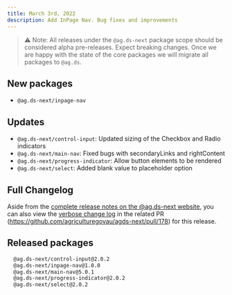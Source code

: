 ```yaml
---
title: March 3rd, 2022
description: Add InPage Nav. Bug fixes and improvements
---
```


> ⚠️ Note: All releases under the `@ag.ds-next` package scope should be considered alpha pre-releases. Expect breaking changes. Once we are happy with the state of the core packages we will migrate all packages to `@ag.ds`.

## New packages

- `@ag.ds-next/inpage-nav`

## Updates

- `@ag.ds-next/control-input`: Updated sizing of the Checkbox and Radio indicators
- `@ag.ds-next/main-nav`: Fixed bugs with secondaryLinks and rightContent
- `@ag.ds-next/progress-indicator`: Allow button elements to be rendered
- `@ag.ds-next/select`: Added blank value to placeholder option

## Full Changelog

Aside from the [complete release notes on the @ag.ds-next website](https://design-system.agriculture.gov.au/updates/2022-03-03), you can also view the [verbose change log](https://github.com/agriculturegovau/agds-next/pull/178) in the related PR (https://github.com/agriculturegovau/agds-next/pull/178) for this release.

## Released packages

```sh
  @ag.ds-next/control-input@2.0.2
  @ag.ds-next/inpage-nav@1.0.0
  @ag.ds-next/main-nav@5.0.1
  @ag.ds-next/progress-indicator@2.0.2
  @ag.ds-next/select@2.0.2
```
